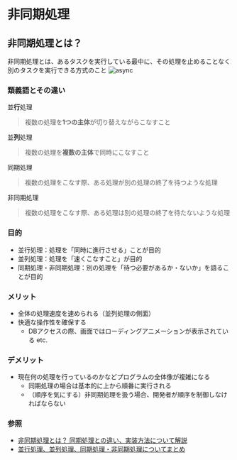 # 非同期処理
## 非同期処理とは？
非同期処理とは、あるタスクを実行している最中に、その処理を止めることなく別のタスクを実行できる方式のこと
![async](../../img/2023-08/async.png)

### 類義語とその違い
並**行**処理
> 複数の処理を**1つの主体**が切り替えながらこなすこと

並**列**処理
> 複数の処理を**複数の主体**で同時にこなすこと

同期処理
> 複数の処理をこなす際、ある処理が別の処理の終了を待つような処理

非同期処理
> 複数の処理をこなす際、ある処理は別の処理の終了を待たないような処理

### 目的
- 並行処理：処理を「同時に進行させる」ことが目的
- 並列処理：処理を「速くこなすこと」が目的
- 同期処理・非同期処理：別の処理を「待つ必要があるか・ないか」を語ることが目的

### メリット
- 全体の処理速度を速められる（並列処理の側面）
- 快適な操作性を確保する
  - DBアクセスの際、画面ではローディングアニメーションが表示されている etc.

### デメリット
- 現在何の処理を行っているのかなどプログラムの全体像が複雑になる
  - 同期処理の場合は基本的に上から順番に実行される
  - （順序を気にする）非同期処理を扱う場合、開発者が順序を制御しなければならない



### 参照
- [非同期処理とは？ 同期処理との違い、実装方法について解説](https://www.rworks.jp/system/system-column/sys-entry/21730)
- [並行処理、並列処理、同期処理・非同期処理についてまとめ](https://qiita.com/kyabetsuda/items/384a57ff6b7250de40ad)